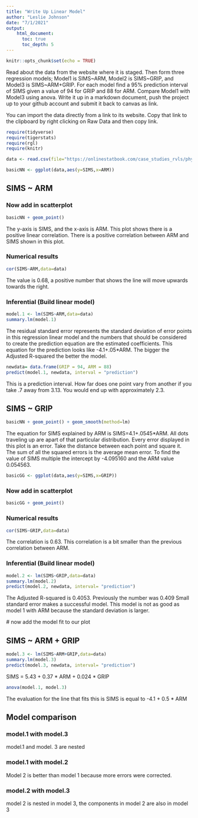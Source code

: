 ```yaml
---
title: "Write Up Linear Model"
author: "Leslie Johnson"
date: "7/1/2021"
output:
    html_document:
      toc: true
      toc_depth: 5
---
```


```r
knitr::opts_chunk$set(echo = TRUE)
```

Read about the data from the website where it is staged.  Then form three regression models; Model1 is SIMS~ARM, Model2 is SIMS~GRIP, and Model3 is SIMS~ARM+GRIP. For each model find a 95% prediction interval of SIMS given a value of 94  for GRIP and 88 for ARM. Compare Model1 with Model3 using anova. Write it up in a markdown document, push the project up to your github account and submit it back to canvas as link. 

 

You can import the data directly from a link to its website.  Copy that link to the clipboard by right clicking on Raw Data and then copy link.


```r
require(tidyverse)
require(tigerstats)
require(rgl)
require(knitr)

```

```r
data <- read.csv(file="https://onlinestatbook.com/case_studies_rvls/physical_strength/data.txt",sep="",header=TRUE)  
```

```r
basicNN <- ggplot(data,aes(y=SIMS,x=ARM))
```
## SIMS ~ ARM

###  Now add in scatterplot

```r
basicNN + geom_point()
```

The y-axis is SIMS, and the x-axis is ARM. This plot shows there is a positive linear correlation. There is a positive correlation between ARM and SIMS shown in this plot. 
  
###  Numerical results

```r
cor(SIMS~ARM,data=data)
```

The value is 0.68, a positive number that shows the line will move upwards towards the right.

###  Inferential  (Build linear model)
  
```r
model.1 <- lm(SIMS~ARM,data=data)
summary.lm(model.1)
```

The residual standard error represents the standard deviation of error points in this regression linear model and the numbers that should be considered to create the prediction equation are the estimated  coefficients. 
This equation for the prediction looks like -4.1+.05*ARM. The bigger the Adjusted R-squared the better the model.

```r
newdata= data.frame(GRIP = 94, ARM = 88)
predict(model.1, newdata, interval = "prediction")
```

This is a prediction interval. How far does one point vary from another if you take .7 away from 3.13. You would end up with approximately 2.3.

## SIMS ~ GRIP 
  
```r
basicNN + geom_point() + geom_smooth(method=lm)
```

The equation for SIMS explained by ARM is
SIMS=4.1+.0545*ARM.
All dots traveling up are apart of that particular distribution. Every error displayed in this plot is an error. Take the distance between each point and square it. The sum of all the squared errors is the average mean error.
To find the value of SIMS multiple the intercept by -4.095160 and the ARM value 0.054563.

```r
basicGG <- ggplot(data,aes(y=SIMS,x=GRIP))
```
###  Now add in scatterplot

```r
basicGG + geom_point()
```
 
 
  
###  Numerical results

```r
cor(SIMS~GRIP,data=data)
```

The correlation is 0.63. This correlation is a bit smaller than the previous correlation between ARM.  

###  Inferential  (Build linear model)
  
```r
model.2 <- lm(SIMS~GRIP,data=data)
summary.lm(model.2)
predict(model.2, newdata, interval= "prediction")
```

The Adjusted R-squared is 0.4053. Previously the number was 0.409
Small standard error makes a successful model. This model is not as good as model 1 with ARM because the standard deviation is larger.

 # now add the model fit to our plot
  




  




##  SIMS ~ ARM + GRIP
  
```r
model.3 <- lm(SIMS~ARM+GRIP,data=data)
summary.lm(model.3)
predict(model.3, newdata, interval= "prediction")
```
SIMS = 5.43 + 0.37 * ARM + 0.024 * GRIP

```r
anova(model.1, model.3)
```

The evaluation for the line that fits this is SIMS is equal to -4.1 + 0.5 * ARM

## Model comparison

### model.1 with model.3 

model.1 and model. 3 are nested   

### model.1 with model.2

Model 2 is better than model 1 because more errors were corrected.

### model.2 with model.3

model 2 is nested in model 3, the components in model 2 are also in model 3  




